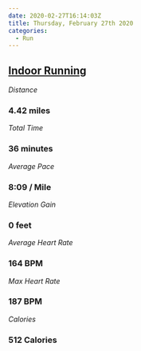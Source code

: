 ```yaml
---
date: 2020-02-27T16:14:03Z
title: Thursday, February 27th 2020
categories:
  - Run
---
```

## [Indoor Running](https://www.strava.com/activities/3138044444)

_Distance_

### 4.42 miles

_Total Time_

### 36 minutes

_Average Pace_

### 8:09 / Mile

_Elevation Gain_

### 0 feet

_Average Heart Rate_

### 164 BPM

_Max Heart Rate_

### 187 BPM

_Calories_

### 512 Calories